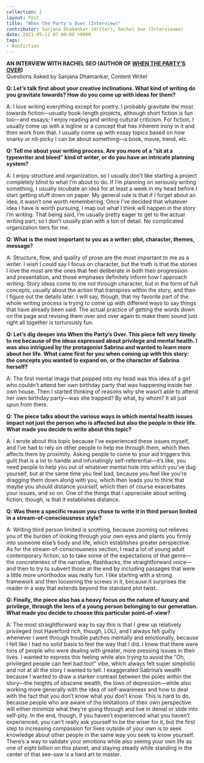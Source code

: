 ---
collection: 2
layout: Post
title: "When the Party's Over (Interview)"
contributor: Sanjana Dhamankar (Writer), Rachel Seo (Interviewee)
date: 2021-05-11 07:00:00 +0000
tags: 
- Nonfiction
---
<strong>AN INTERVIEW WITH RACHEL SEO (AUTHOR OF <a href="{{ site.baseurl }}/2/when-the-partys-over">WHEN THE PARTY’S OVER</a>)</strong><br/>
Questions Asked by Sanjana Dhamankar, Content Writer

<strong>Q: Let’s talk first about your creative inclinations. What kind of writing do you gravitate towards? How do you come up with ideas for them?</strong>

A: I love writing everything except for poetry. I probably gravitate the most towards fiction––usually book-length projects, although short fiction is fun too––and essays; I enjoy reading and writing cultural criticism. For fiction, I usually come up with a logline or a concept that has inherent irony in it and then work from that. I usually come up with essay topics based on how snarky or nit-picky I can be about something––a book, movie, trend, etc. 

<strong>Q: Tell me about your writing process. Are you more of a “sit at a typewriter and bleed” kind of writer, or do you have an intricate planning system?</strong>

A: I enjoy structure and organization, so I usually don’t like starting a project completely blind to what I’m about to do. If I’m planning on seriously writing something, I usually incubate an idea for at least a week in my head before I start getting stuff down on paper. My general rule is that if I forget about an idea, it wasn’t one worth remembering. Once I’ve decided that whatever idea I have is worth pursuing, I map out what I think will happen in the story I’m writing. That being said, I’m usually pretty eager to get to the actual writing part, so I don’t usually plan with a ton of detail. No complicated organization tiers for me.

<strong>Q: What is the most important to you as a writer: plot, character, themes, message?</strong>

A: Structure, flow, and quality of prose are the most important to me as a writer. I wish I could say I focus on character, but the truth is that the stories I love the most are the ones that feel deliberate in both their progression and presentation, and those emphases definitely inform how I approach writing. Story ideas come to me not through character, but in the form of full concepts, usually about the action that transpires within the story, and then I figure out the details later. I will say, though, that my favorite part of the whole writing process is trying to come up with different ways to say things that have already been said. The actual practice of getting the words down on the page and revising them over and over again to make them sound just right all together is torturously fun.

<strong>Q: Let’s dig deeper into When the Party’s Over. This piece felt very timely to me because of the ideas expressed about privilege and mental health. I was also intrigued by the protagonist Sabrina and wanted to learn more about her life. What came first for you when coming up with this story: the concepts you wanted to expand on, or the character of Sabrina herself?</strong>

A: The first mental image that popped into my head was this idea of a girl who couldn’t attend her own birthday party that was happening inside her own house. Then I started thinking of reasons why she wasn’t able to attend her own birthday party––was she trapped? By what, by whom? It all just spun from there.

<strong>Q: The piece talks about the various ways in which mental health issues impact not just the person who is affected but also the people in their life. What made you decide to write about this topic? </strong>

A: I wrote about this topic because I’ve experienced these issues myself, and I’ve had to rely on other people to help me through them, which then affects them by proximity. Asking people to come to your aid triggers this guilt that is a lot to handle and infuriatingly self-referential––it’s like, you need people to help you out of whatever mental hole into which you’ve dug yourself, but at the same time you feel bad, because you feel like you’re dragging them down along with you, which then leads you to think that maybe you should distance yourself, which then of course exacerbates your issues, and so on. One of the things that I appreciate about writing fiction, though, is that it establishes distance. 

<strong>Q: Was there a specific reason you chose to write it in third person limited in a stream-of-consciousness style?</strong>

A: Writing third person limited is soothing, because zooming out relieves you of the burden of looking through your own eyes and plants you firmly into someone else’s body and life, which establishes greater perspective. As for the stream-of-consciousness section, I read a lot of young adult contemporary fiction, so to take some of the expectations of that genre––the concreteness of the narrative, flashbacks, the straightforward voice––and then to try to subvert those at the end by including passages that were a little more unorthodox was really fun. I like starting with a strong framework and then loosening the screws in it, because it surprises the reader in a way that extends beyond the standard plot twist. 

<strong>Q: Finally, the piece also has a heavy focus on the nature of luxury and privilege, through the lens of a young person belonging to our generation. What made you decide to choose this particular point-of-view?</strong>

A: The most straightforward way to say this is that I grew up relatively privileged (not Haverford rich, though, LOL), and I always felt guilty whenever I went through trouble patches mentally and emotionally, because I felt like I had no solid basis to feel the way that I did. I knew that there were tons of people who were dealing with greater, more pressing issues in their lives. I wanted to express this feeling while also trying to avoid the “Oh, privileged people can feel bad too!” vibe, which always felt super simplistic and not at all the story I wanted to tell. I exaggerated Sabrina’s wealth because I wanted to draw a starker contrast between the poles within the story––the heights of obscene wealth, the lows of depression––while also working more generally with the idea of self-awareness and how to deal with the fact that you don’t know what you don’t know. This is hard to do, because people who are aware of the limitations of their own perspective will either minimize what they’re going through and live in denial or slide into self-pity. In the end, though, if you haven’t experienced what you haven’t experienced, you can’t really ask yourself to be the wiser for it, but the first step to increasing compassion for lives outside of your own is to seek knowledge about other people in the same way you seek to know yourself. There’s a way to validate your emotions while also seeing your own life as one of eight billion on this planet, and staying steady while standing in the center of that see-saw is a hard art to master.

